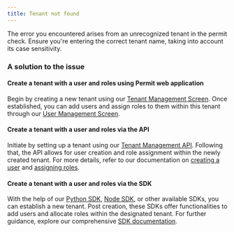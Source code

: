 ```yaml
---
title: Tenant not found
---
```


The error you encountered arises from an unrecognized tenant in the permit check. Ensure you're entering the correct tenant name,
taking into account its case sensitivity.

### A solution to the issue

#### Create a tenant with a user and roles using Permit web application

Begin by creating a new tenant using our [Tenant Management Screen](https://app.permit.io/user-management/tenants).
Once established, you can add users and assign roles to them within this tenant through our
[User Management Screen](https://app.permit.io/user-management/users).

#### Create a tenant with a user and roles via the API

Initiate by setting up a tenant using our [Tenant Management API](https://api.permit.io/v2/redoc#tag/Tenants/operation/create_tenant).
Following that, the API allows for user creation and role assignment within the newly created tenant. For more details, refer to our
documentation on [creating a user](https://api.permit.io/v2/redoc#tag/Users/operation/create_user) and
[assigning roles](https://api.permit.io/v2/redoc#tag/Role-Assignments/operation/assign_role).

#### Create a tenant with a user and roles via the SDK

With the help of our [Python SDK](https://docs.permit.io/sdk/python/tenant/create-tenant),
[Node SDK](https://docs.permit.io/sdk/nodejs/tenant/create-tenant), or other available SDKs, you can establish a new tenant. Post creation,
these SDKs offer functionalities to add users and allocate roles within the designated tenant. For further guidance, explore our
comprehensive [SDK documentation](/category/-sdks).
